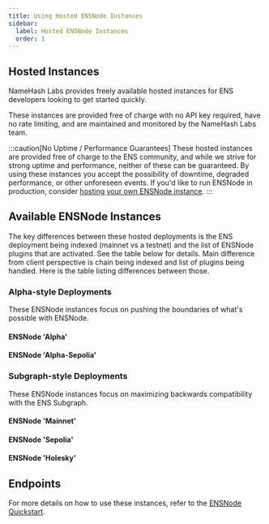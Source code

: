 ```yaml
---
title: Using Hosted ENSNode Instances
sidebar:
  label: Hosted ENSNode Instances
  order: 1
---
```



## Hosted Instances

NameHash Labs provides freely available hosted instances for ENS developers looking to get started quickly.

These instances are provided free of charge with no API key required, have no rate limiting, and are maintained and monitored by the NameHash Labs team.

:::caution[No Uptime / Performance Guarantees]
These hosted instances are provided free of charge to the ENS community, and while we strive for strong uptime and performance, neither of these can be guaranteed. By using these instances you accept the possibility of downtime, degraded performance, or other unforeseen events. If you'd like to run ENSNode in production, consider [hosting your own ENSNode instance](/ensnode/deploying/).
:::

## Available ENSNode Instances

The key differences between these hosted deployments is the ENS deployment being indexed (mainnet vs a testnet) and the list of ENSNode plugins that are activated. See the table below for details.
Main difference from client perspective is chain being indexed and list of plugins being handled. Here is the table listing differences between those.

### Alpha-style Deployments

These ENSNode instances focus on pushing the boundaries of what's possible with ENSNode.

#### ENSNode 'Alpha'

<HostedEnsNodeInstances
  instanceURL="https://api.alpha.ensnode.io"
  connectWithENSAdminURL="https://admin.ensnode.io?connection=https%3A%2F%2Fapi.alpha.ensnode.io"
  namespace="mainnet"
  plugins="subgraph, basenames, lineanames, threedns, protocol-acceleration, referrals"
  purpose="Demonstration of ENSNode's multichain ENS indexing capability for the ENS namespace rooted on Mainnet. Provides a superset of the data indexed by the ENS Subgraph. Offers a preview of ENS Protocol Acceleration."
/>

#### ENSNode 'Alpha-Sepolia'

<HostedEnsNodeInstances
  instanceURL="https://api.alpha-sepolia.ensnode.io"
  connectWithENSAdminURL="https://admin.ensnode.io?connection=https%3A%2F%2Fapi.alpha-sepolia.ensnode.io"
  namespace="sepolia"
  plugins="subgraph, basenames, lineanames, protocol-acceleration, referrals"
  purpose="Demonstration of ENSNode's multichain ENS indexing capability for the ENS namespace rooted on Sepolia. Provides a superset of the data indexed by the ENS Subgraph. Offers a preview of ENS Protocol Acceleration."
/>

### Subgraph-style Deployments

These ENSNode instances focus on maximizing backwards compatibility with the ENS Subgraph.

#### ENSNode 'Mainnet'

<HostedEnsNodeInstances
  instanceURL="https://api.mainnet.ensnode.io"
  connectWithENSAdminURL="https://admin.ensnode.io?connection=https%3A%2F%2Fapi.mainnet.ensnode.io"
  namespace="mainnet"
  plugins="subgraph"
  purpose="Demonstration of ENSNode's backwards compatibility with the ENS Subgraph. Provides 1:1 Subgraph compatible data on mainnet."
/>

#### ENSNode 'Sepolia'

<HostedEnsNodeInstances
  instanceURL="https://api.sepolia.ensnode.io"
  connectWithENSAdminURL="https://admin.ensnode.io?connection=https%3A%2F%2Fapi.sepolia.ensnode.io"
  namespace="sepolia"
  plugins="subgraph"
  purpose="Demonstration of ENSNode's backwards compatibility with the ENS Subgraph. Provides 1:1 Subgraph compatible data on Sepolia."
/>

#### ENSNode 'Holesky'

<HostedEnsNodeInstances
  instanceURL="https://api.holesky.ensnode.io"
  connectWithENSAdminURL="https://admin.ensnode.io?connection=https%3A%2F%2Fapi.holesky.ensnode.io"
  namespace="holesky"
  plugins="subgraph"
  purpose="Demonstration of ENSNode's backwards compatibility with the ENS Subgraph. Provides 1:1 Subgraph compatible data on Holesky."
/>

## Endpoints

For more details on how to use these instances, refer to the [ENSNode Quickstart](/docs/).
